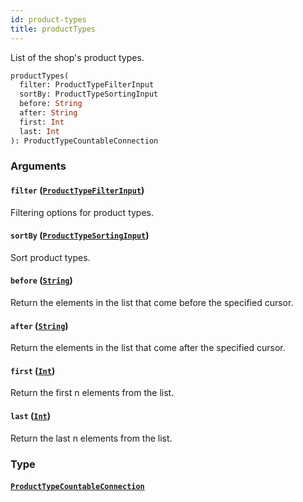 ```yaml
---
id: product-types
title: productTypes
---
```


List of the shop's product types.

```graphql
productTypes(
  filter: ProductTypeFilterInput
  sortBy: ProductTypeSortingInput
  before: String
  after: String
  first: Int
  last: Int
): ProductTypeCountableConnection
```

### Arguments

#### `filter` ([`ProductTypeFilterInput`](../../../developer/api-reference/inputs/product-type-filter-input))

Filtering options for product types.

#### `sortBy` ([`ProductTypeSortingInput`](../../../developer/api-reference/inputs/product-type-sorting-input))

Sort product types.

#### `before` ([`String`](../../../developer/api-reference/scalars/string))

Return the elements in the list that come before the specified cursor.

#### `after` ([`String`](../../../developer/api-reference/scalars/string))

Return the elements in the list that come after the specified cursor.

#### `first` ([`Int`](../../../developer/api-reference/scalars/int))

Return the first n elements from the list.

#### `last` ([`Int`](../../../developer/api-reference/scalars/int))

Return the last n elements from the list.

### Type

#### [`ProductTypeCountableConnection`](../../../developer/api-reference/objects/product-type-countable-connection)
